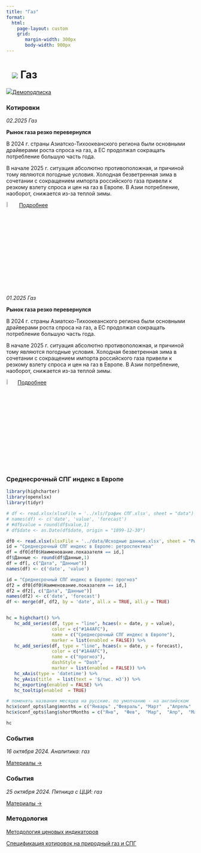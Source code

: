 ```yaml
---
title: "Газ"
format: 
  html:
    page-layout: custom
    grid:
       margin-width: 300px
       body-width: 900px
---
```


# ![](../images/icon-gas.svg) Газ {.my-custom-class style="margin-left:3%;"}

![](../images/icon-subscription.svg)[Демоподписка](../demo-subscription.qmd)

:::::: {.grid style="margin-left:0%"}
::: {.g-col-12 .g-col-sm-12 .g-col-xs-12 .g-col-xl-4 .g-col-md-6 .g-col-lg-6}
### Котировки

*02.2025 Газ*

**Рынок газа резко перевернулся**

В 2024 г. страны Азиатско-Тихоокеанского региона были основными драйверами роста спроса на газ, а ЕС продолжал сокращать потребление большую часть года.

В начале 2025 г. ситуация абсолютно противоположная, и причиной тому являются погодные условия. Холодная безветренная зима в сочетании с сокращением импорта российского газа привели к резкому взлету спроса и цен на газ в Европе. В Азии потребление, наоборот, снижается из-за теплой зимы.

![](../images/icon-locker.svg){width="6%"} [Подробнее](../demo-subscription.qmd)

*01.2025 Газ*

**Рынок газа резко перевернулся**

В 2024 г. страны Азиатско-Тихоокеанского региона были основными драйверами роста спроса на газ, а ЕС продолжал сокращать потребление большую часть года.

В начале 2025 г. ситуация абсолютно противоположная, и причиной тому являются погодные условия. Холодная безветренная зима в сочетании с сокращением импорта российского газа привели к резкому взлету спроса и цен на газ в Европе. В Азии потребление, наоборот, снижается из-за теплой зимы.

![](../images/icon-locker.svg){width="6%"}[Подробнее](../demo-subscription.qmd)
:::

::: {.g-col-12 .g-col-sm-12 .g-col-xs-12 .g-col-xl-6 .g-col-md-6 .g-col-lg-6}
### Среднесрочный СПГ индекс в Европе

```r
library(highcharter)
library(openxlsx)
library(tidyr)

# df <- read.xlsx(xlsxFile = '../xls/График СПГ.xlsx', sheet = "data") 
# names(df) <- c('date', 'value', 'forecast')
# #df$value = round(df$value,1)
# df$date <- as.Date(df$date, origin = "1899-12-30")

df0 <- read.xlsx(xlsxFile = '../data/Исходные данные.xlsx', sheet = "Рынки", detectDates = TRUE)
id = "Среднесрочный СПГ индекс в Европе: ретроспектива"
df = df0[df0$Наименование.показателя == id,]
df$Данные <- round(df$Данные,1)
df = df[, c("Дата", "Данные")]
names(df) <- c('date', 'value')

id = "Среднесрочный СПГ индекс в Европе: прогноз"
df2 = df0[df0$Наименование.показателя == id,]
df2 = df2[, c("Дата", "Данные")]
names(df2) <- c('date', 'forecast')
df <- merge(df, df2, by = 'date', all.x = TRUE, all.y = TRUE)


hc = highchart() %>% 
   hc_add_series(df, type = "line", hcaes(x = date, y = value), 
                 color = c("#1A4AFC"), 
                 name = c("Среднесрочный СПГ индекс в Европе"),
                 marker = list(enabled = FALSE)) %>%
   hc_add_series(df, type = "line", hcaes(x = date, y = forecast), 
                 color = c("#1A4AFC"), 
                 name = c("прогноз"),
                 dashStyle = "Dash",
                 marker = list(enabled = FALSE)) %>% 
   hc_xAxis(type = 'datetime') %>% 
   hc_yAxis(title  = list(text = '$/тыс. м3')) %>% 
   hc_exporting(enabled = FALSE) %>% 
   hc_tooltip(enabled  = TRUE)

# поменять названия месяцев на русские. по умолчанию - на английском
hc$x$conf_opts$lang$months = c("Январь"	,"Февраль",	"Март"	,"Апрель"	,"Май",	"Июнь", "Июль",	"Август",	"Сентябрь",	"Октябрь",	"Ноябрь",	"Декабрь")
hc$x$conf_opts$lang$shortMonths = c("Янв", 	"Фев",	"Мар",	"Апр",	"Май",	"Июн",	"Июл",	"Авг",	"Сен",	"Окт",	"Ноя",	"Дек")

hc

```

### События

*16 октября 2024. Аналитика: газ*

[Материалы →](../events/2024-10-16-gas.qmd)

### События

*25 октября 2024. Пятница с ЦЦИ: газ*

[Материалы →](../events/2024-10-25-gas.qmd)

:::

::: {.g-col-12 .g-col-sm-12 .g-col-xs-12 .g-col-xl-6 .g-col-md-6 .g-col-lg-6}
### Методология

[Методология ценовых индикаторов](../methodology/methodology-benchmark-pbc.qmd)

[Спецификация котировок на природный газ и СПГ](../methodology/specs-gas.qmd)
:::
::::::
